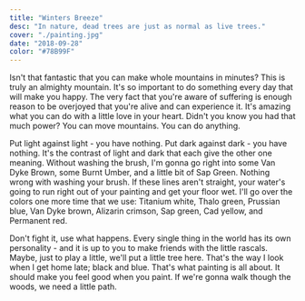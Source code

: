 ```yaml
---
title: "Winters Breeze"
desc: "In nature, dead trees are just as normal as live trees."
cover: "./painting.jpg"
date: "2018-09-28"
color: "#78B99F"
---
```


Isn't that fantastic that you can make whole mountains in minutes? This is truly an almighty mountain. It's so important to do something every day that will make you happy. The very fact that you're aware of suffering is enough reason to be overjoyed that you're alive and can experience it. It's amazing what you can do with a little love in your heart. Didn't you know you had that much power? You can move mountains. <AwesomeLink>You can do anything</AwesomeLink>.  

Put light against light - you have nothing. Put dark against dark - you have nothing. It's the contrast of light and dark that each give the other one meaning. Without washing the brush, I'm gonna go right into some Van Dyke Brown, some Burnt Umber, and a little bit of Sap Green. Nothing wrong with washing your brush. If these lines aren't straight, your water's going to run right out of your painting and get your floor wet. I'll go over the colors one more time that we use: Titanium white, Thalo green, Prussian blue, Van Dyke brown, Alizarin crimson, Sap green, Cad yellow, and Permanent red.  

Don't fight it, <AwesomeLink>use what happens</AwesomeLink>. Every single thing in the world has its own personality - and it is up to you to make friends with the little rascals. Maybe, just to play a little, we'll put a little tree here. That's the way I look when I get home late; black and blue. That's what painting is all about. It should make you feel good when you paint. If we're gonna walk though the woods, we need a little path.  
